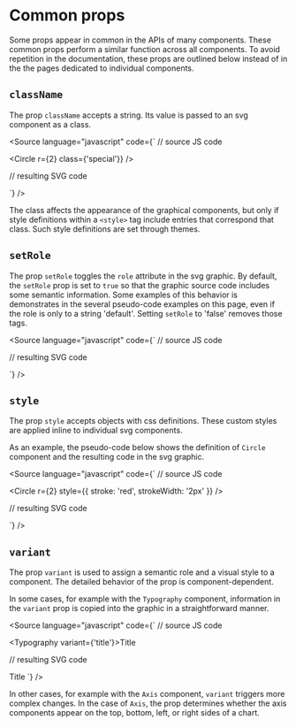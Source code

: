 
<Meta title="Core/Components/Common props" />

# Common props

Some props appear in common in the APIs of many components.
These common props perform a similar function across all components.
To avoid repetition in the documentation, these props are outlined below instead of in the the pages dedicated to individual components.

## `className`

The prop `className` accepts a string. Its value is passed to an svg component as a class.

<Source
    language="javascript"
    code={`
// source JS code

<Circle r={2} class={'special'}} />

// resulting SVG code

<circle role="default" r="2" class="special"></circle>
`} />

The class affects the appearance of the graphical components, but only if style definitions within a `<style>` tag include entries that correspond that class. Such style definitions are set through themes.

## `setRole`

The prop `setRole` toggles the `role` attribute in the svg graphic.
By default, the `setRole` prop is set to `true` so that the graphic source code includes some semantic information.
Some examples of this behavior is demonstrates in the several pseudo-code examples on this page, even if the role is only to a string 'default'.
Setting `setRole` to 'false' removes those tags.

<Source
    language="javascript"
    code={`
// source JS code

<Circle r={2} setRole={false} />

// resulting SVG code

<circle r="2"></circle>
`} />

## `style`

The prop `style` accepts objects with css definitions. These custom styles are applied inline to individual svg components.

As an example, the pseudo-code below shows the definition of `Circle` component and the resulting code in the svg graphic.

<Source
    language="javascript"
    code={`
// source JS code

<Circle r={2} style={{ stroke: 'red', strokeWidth: '2px' }} />

// resulting SVG code

<circle role="default" r="2" style="stroke: red; stroke-width: 2px;"></circle>
`} />

## `variant`

The prop `variant` is used to assign a semantic role and a visual style to a component.
The detailed behavior of the prop is component-dependent.

In some cases, for example with the `Typography` component, information in the `variant` prop is copied into the graphic in a straightforward manner.

<Source
    language="javascript"
    code={`
// source JS code

<Typography variant={'title'}>Title</Typography>

// resulting SVG code

<text role="title" class="title">
    Title
</text>
`} />

In other cases, for example with the `Axis` component, `variant` triggers more complex changes.
In the case of `Axis`, the prop determines whether the axis components appear on the top, bottom, left, or right sides of a chart.
